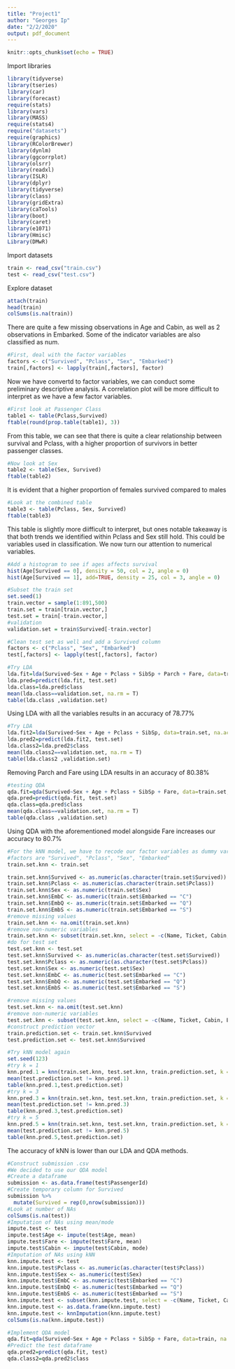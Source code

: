 ```yaml
---
title: "Project1"
author: "Georges Ip"
date: "2/2/2020"
output: pdf_document
---
```


```r
knitr::opts_chunk$set(echo = TRUE)
```

Import libraries
```r
library(tidyverse)
library(tseries) 
library(car)
library(forecast) 
require(stats)
library(vars)
library(MASS) 
require(stats4) 
require("datasets") 
require(graphics) 
library(RColorBrewer) 
library(dynlm)
library(ggcorrplot)
library(olsrr)
library(readxl)
library(ISLR)
library(dplyr)
library(tidyverse)
library(class)
library(gridExtra)
library(caTools)
library(boot)
library(caret)
library(e1071)
library(Hmisc)
Library(DMwR)
```


Import datasets
```r
train <- read_csv("train.csv")
test <- read_csv("test.csv")
```

Explore dataset
```r
attach(train)
head(train)
colSums(is.na(train))
```



There are quite a few missing observations in Age and Cabin, as well as 2 observations in Embarked. Some of the indicator variables are also classified as num. 

```r
#First, deal with the factor variables
factors <- c("Survived", "Pclass", "Sex", "Embarked")
train[,factors] <- lapply(train[,factors], factor)
```



Now we have convertd to factor variables, we can conduct some preliminary descriptive analysis. A correlation plot will be more difficult to interpret as we have a few factor variables. 
```r
#First look at Passenger Class
table1 <- table(Pclass,Survived)
ftable(round(prop.table(table1), 3))
```



From this table, we can see that there is quite a clear relationship between survival and Pclass, with a higher proportion of survivors in better passenger classes. 
```r
#Now look at Sex
table2 <- table(Sex, Survived)
ftable(table2)
```



It is evident that a higher proportion of females survived compared to males

```r
#Look at the combined table
table3 <- table(Pclass, Sex, Survived)
ftable(table3)
```


This table is slightly more diifficult to interpret, but ones notable takeaway is that both trends we identified within Pclass and Sex still hold. This could be variables used in classification. We now turn our attention to numerical variables.



```r
#Add a histogram to see if ages affects survival
hist(Age[Survived == 0], density = 50, col = 2, angle = 0)
hist(Age[Survived == 1], add=TRUE, density = 25, col = 3, angle = 0)
```


```r
#Subset the train set
set.seed(1)
train.vector = sample(1:891,500)
train.set = train[train.vector,]
test.set = train[-train.vector,]
#validation
validation.set = train$Survived[-train.vector]
```


```r
#Clean test set as well and add a Survived column 
factors <- c("Pclass", "Sex", "Embarked")
test[,factors] <- lapply(test[,factors], factor)
```



```r
#Try LDA
lda.fit=lda(Survived~Sex + Age + Pclass + SibSp + Parch + Fare, data=train.set, na.action = na.omit)
lda.pred=predict(lda.fit, test.set)
lda.class=lda.pred$class
mean(lda.class==validation.set, na.rm = T)
table(lda.class ,validation.set)
```
Using LDA with all the variables results in an accuracy of 78.77%



```r
#Try LDA
lda.fit2=lda(Survived~Sex + Age + Pclass + SibSp, data=train.set, na.action = na.omit)
lda.pred2=predict(lda.fit2, test.set)
lda.class2=lda.pred2$class
mean(lda.class2==validation.set, na.rm = T)
table(lda.class2 ,validation.set)
```
Removing Parch and Fare using LDA results in an accuracy of 80.38%


```r
#testing QDA
qda.fit=qda(Survived~Sex + Age + Pclass + SibSp + Fare, data=train.set, na.action = na.omit)
qda.pred=predict(qda.fit, test.set)
qda.class=qda.pred$class
mean(qda.class==validation.set, na.rm = T)
table(qda.class ,validation.set)
```
Using QDA with the aforementioned model alongside Fare increases our accuracy to 80.7%



```r
#For the kNN model, we have to recode our factor variables as dummy variables with integer levels
#factors are "Survived", "Pclass", "Sex", "Embarked"
train.set.knn <- train.set

train.set.knn$Survived <- as.numeric(as.character(train.set$Survived))
train.set.knn$Pclass <- as.numeric(as.character(train.set$Pclass))
train.set.knn$Sex <- as.numeric(train.set$Sex)
train.set.knn$EmbC <- as.numeric(train.set$Embarked == "C")
train.set.knn$EmbQ <- as.numeric(train.set$Embarked == "Q")
train.set.knn$EmbS <- as.numeric(train.set$Embarked == "S")
#remove missing values
train.set.knn <- na.omit(train.set.knn)
#remove non-numeric variables
train.set.knn <- subset(train.set.knn, select = -c(Name, Ticket, Cabin, Embarked))
#do for test set
test.set.knn <- test.set
test.set.knn$Survived <- as.numeric(as.character(test.set$Survived))
test.set.knn$Pclass <- as.numeric(as.character(test.set$Pclass))
test.set.knn$Sex <- as.numeric(test.set$Sex)
test.set.knn$EmbC <- as.numeric(test.set$Embarked == "C")
test.set.knn$EmbQ <- as.numeric(test.set$Embarked == "Q")
test.set.knn$EmbS <- as.numeric(test.set$Embarked == "S")

#remove missing values
test.set.knn <- na.omit(test.set.knn)
#remove non-numeric variables
test.set.knn <- subset(test.set.knn, select = -c(Name, Ticket, Cabin, Embarked))
#construct prediction vector
train.prediction.set <- train.set.knn$Survived
test.prediction.set <- test.set.knn$Survived
```

```r
#Try kNN model again
set.seed(123)
#try k = 1
knn.pred.1 = knn(train.set.knn, test.set.knn, train.prediction.set, k = 1)
mean(test.prediction.set != knn.pred.1)
table(knn.pred.1,test.prediction.set)
#try k = 3
knn.pred.3 = knn(train.set.knn, test.set.knn, train.prediction.set, k = 3)
mean(test.prediction.set != knn.pred.3)
table(knn.pred.3,test.prediction.set)
#try k = 5
knn.pred.5 = knn(train.set.knn, test.set.knn, train.prediction.set, k = 5)
mean(test.prediction.set != knn.pred.5)
table(knn.pred.5,test.prediction.set)
```

The accuracy of kNN is lower than our LDA and QDA methods. 

```r
#Construct submission .csv
#We decided to use our QDA model
#Create a dataframe
submission <- as.data.frame(test$PassengerId)
#Create temporary column for Survived
submission %>%
  mutate(Survived = rep(0,nrow(submission)))
#Look at number of NAs
colSums(is.na(test))
#Imputation of NAs using mean/mode
impute.test <- test
impute.test$Age <- impute(test$Age, mean)
impute.test$Fare <- impute(test$Fare, mean)
impute.test$Cabin <- impute(test$Cabin, mode)
#Imputation of NAs using kNN
knn.impute.test <- test
knn.impute.test$Pclass <- as.numeric(as.character(test$Pclass))
knn.impute.test$Sex <- as.numeric(test$Sex)
knn.impute.test$EmbC <- as.numeric(test$Embarked == "C")
knn.impute.test$EmbQ <- as.numeric(test$Embarked == "Q")
knn.impute.test$EmbS <- as.numeric(test$Embarked == "S")
knn.impute.test <- subset(knn.impute.test, select = -c(Name, Ticket, Cabin, Embarked))
knn.impute.test <- as.data.frame(knn.impute.test)
knn.impute.test <- knnImputation(knn.impute.test)
colSums(is.na(knn.impute.test))
```

```r
#Implement QDA model
qda.fit=qda(Survived~Sex + Age + Pclass + SibSp + Fare, data=train, na.action = na.omit)
#Predict the test dataframe
qda.pred2=predict(qda.fit, test)
qda.class2=qda.pred2$class
```

